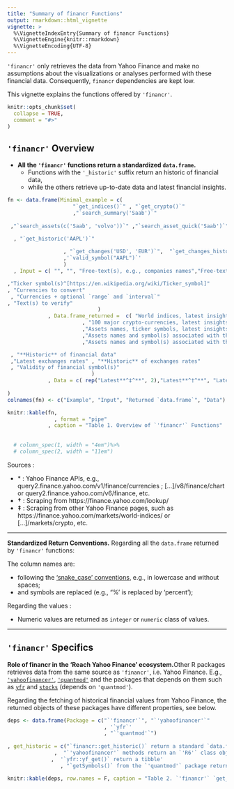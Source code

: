 ```yaml
---
title: "Summary of financr Functions"
output: rmarkdown::html_vignette
vignette: >
  %\VignetteIndexEntry{Summary of financr Functions}
  %\VignetteEngine{knitr::rmarkdown}
  %\VignetteEncoding{UTF-8}
---
```

 `'financr'` only retrieves the data from Yahoo Finance and make no assumptions about the visualizations or analyses performed with these financial data. Consequently, `financr` dependencies are kept low.


This vignette explains the functions offered by `'financr'`.

```r
knitr::opts_chunk$set(
  collapse = TRUE,
  comment = "#>"
)

```

## `'financr'` Overview

- **All the `'financr'` functions return a standardized `data.frame`.**
    - Functions with the `'_historic'` suffix return an historic of financial data, 
    - while the others retrieve up-to-date data and latest financial insights.

```r
fn <- data.frame(Minimal_example = c(
                     "`get_indices()`" , "`get_crypto()`"   
                     ,"`search_summary('Saab')`"
                     
 ,"`search_assets(c('Saab', 'volvo'))`" ,"`search_asset_quick('Saab')`"

  , "`get_historic('AAPL')`"
                 
                  , "`get_changes('USD', 'EUR')`",  "`get_changes_historic('USD', 'EUR')`" 
                  ,'`valid_symbol("AAPL")`'
                  ) 
  , Input = c( "", "", "Free-text(s), e.g., companies names","Free-text(s)" ,"Free-text(s)"

,"Ticker symbol(s)^[https://en.wikipedia.org/wiki/Ticker_symbol]"
, "Currencies to convert"
 , "Currencies + optional `range` and `interval`"
, "Text(s) to verify"
                             )
             , Data.frame_returned =  c( "World indices, latest insights and values"
                        , "100 major crypto-currencies, latest insights and values (USD)"
                        ,"Assets names, ticker symbols, latest insights and financial values" 
                        ,"Assets names and symbol(s) associated with the texts searched" 
                        ,"Assets names and symbol(s) associated with the text searched" 

 , "**Historic** of financial data"
 ,"Latest exchanges rates" , "**Historic** of exchanges rates"
 , "Validity of financial symbol(s)"
                           )
             , Data = c( rep("Latest**^‡^**", 2),"Latest**^†^**", "Latest*","Latest*", "Historic*",  "Latest*", "Historic*", "Latest*")
          
)
colnames(fn) <- c("Example", "Input", "Returned `data.frame`", "Data")

knitr::kable(fn,   
               , format = "pipe"
             , caption = "Table 1. Overview of `'financr'` Functions"    , font_size = 10) 
             
          
  # column_spec(1, width = "4em")%>% 
  # column_spec(2, width = "11em")

```

Sources :

- \* : Yahoo Finance APIs, e.g., query2.finance.yahoo.com/v1/finance/currencies ; [...]/v8/finance/chart or query2.finance.yahoo.com/v6/finance, etc.
- **†** : Scraping from https://finance.yahoo.com/lookup/  
- **‡** : Scraping from other Yahoo Finance pages, such as https://finance.yahoo.com/markets/world-indices/ or [...]/markets/crypto, etc.

---

**Standardized Return Conventions.** Regarding all the `data.frame` returned by `'financr'` functions:
    
The column names are:

- following the ['snake_case' conventions](https://wikipedia.org/wiki/Snake_case), e.g., in lowercase and without spaces;
- and symbols are replaced (e.g., "%' is replaced by 'percent');

Regarding the values : 

- Numeric values are returned as `integer` or `numeric` class of values. 

---

## `'financr'` Specifics 

**Role of financr in the 'Reach Yahoo Finance' ecosystem.**Other R packages retrieves data from the same source as `'financr'`, i.e. Yahoo Finance. E.g., [`'yahoofinancer'`](https://cran.r-project.org/package=yahoofinancer), [`'quantmod'`](https://cran.r-project.org/package=quantmod) and the packages that depends on them such as [`yfr`](https://cran.r-project.org/package=yfR) and [`stocks`](https://cran.r-project.org/package=stocks) (depends on `'quantmod'`). 

Regarding the fetching of historical financial values from Yahoo Finance, the returned objects of these packages have different properties, see below. 

```r

deps <- data.frame(Package = c("`'financr'`", "`'yahoofinancer'`"
                               , '`yfr`'
                               , "`'quantmod'`")
  
, get_historic = c("`financr::get_historic()` return a standard `data.frame`" 
               ,  "`'yahoofinancer'` methods return an `'R6'` class object (e.g., `Ticker$get_history`)"
              ,  '`yfr::yf_get()` return a tibble' 
                 , "`getSymbols()` from the `'quantmod'` package return a time series object (`'xts'` & `'zoo'` object)" ) )

knitr::kable(deps, row.names = F, caption = "Table 2. `'financr'` `get_historic()` Alternatives and Returned Values")


```


<!-- Other functions offered by these packages are sometimes more or less equivalent (e.g., `financr::valid_symbol()`) whereas other functions are specific to one of these packages. E.g., `'financr'` offer free-text search with `financr::search_summary()`, while `'quantmod'` offers financial data-analysis oriented functions and time series data visualization methods. Other packages are derivated from these 2 examples, e.g.,  which rely on quantmod and ans. -->

